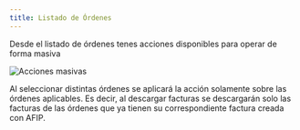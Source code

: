 ```yaml
---
title: Listado de Órdenes
---
```



Desde el listado de órdenes tenes acciones disponibles para operar de forma masiva

<Image src={ordersList} alt="Acciones masivas" />

Al seleccionar distintas órdenes se aplicará la acción solamente sobre las órdenes aplicables. Es decir, al descargar facturas se descargarán solo las facturas de las órdenes que ya tienen su correspondiente factura creada con AFIP.
